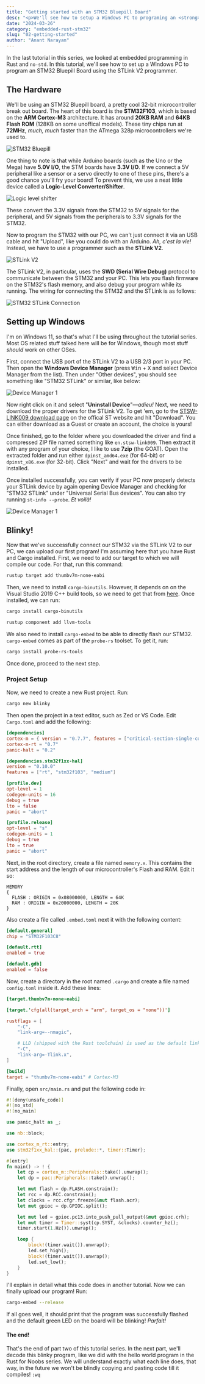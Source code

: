 ```yaml
---
title: "Getting started with an STM32 Bluepill Board"
desc: "<p>We'll see how to setup a Windows PC to programing an <strong>STM32 Bluepill Board</strong> with the <strong>STLink V2</strong> programmer. We'll also upload and test a simple blinky program.</p>"
date: "2024-03-26"
category: "embedded-rust-stm32"
slug: "02-getting-started"
author: "Anant Narayan"
---
```



In the last tutorial in this series, we looked at embedded programming in Rust and `no-std`. In this tutorial, we'll see how to set up a Windows PC to program an STM32 Bluepill Board using the STLink V2 programmer.

## The Hardware

We'll be using an STM32 Bluepill board, a pretty cool 32-bit microcontroller break out board. The heart of this board is the **STM32F103**, which is based on the **ARM Cortex-M3** architecture. It has around **20KB RAM** and **64KB Flash ROM** (128KB on some unoffical models). These tiny chips run at **72MHz**, *much, much* faster than the ATmega 328p microcontrollers we're used to.

<Image src="/images/embedded-rust-stm32/stm32.png"
       alt="STM32 Bluepill"
       caption="These breakout boards are pretty common and cost only $3-5!" />

One thing to note is that while Arduino boards (such as the Uno or the Mega) have **5.0V I/O**, the STM boards have **3.3V I/O**.
If we connect a 5V peripheral like a sensor or a servo directly to one of these pins, there's a good chance you'll fry your board! To prevent this, we use a neat little device called a **Logic-Level Converter/Shifter**.

<Image src="/images/embedded-rust-stm32/llc.png"
       alt="Logic level shifter"
       caption="The one pictured above is a 4-channel level shifter, meaning it can be used with 4 I/O peripherals!" />

These convert the 3.3V signals from the STM32 to 5V signals for the peripheral, and 5V signals from the peripherals to 3.3V signals for the STM32.

Now to program the STM32 with our PC, we can't just connect it via an USB cable and hit "Upload", like you could do with an Arduino. *Ah, c'est la vie!* Instead, we have to use a programmer such as the **STLink V2**.

<Image src="/images/embedded-rust-stm32/st-linkv2.png"
       alt="STLink V2"
       caption="The STLink V2 is a pretty cheap programmer+debugger for STM32/STM8 microcontroller boards." />

The STLink V2, in particular, uses the **SWD (Serial Wire Debug)** protocol to communicate between the STM32 and your PC. This lets you flash firmware on the STM32's flash memory, and also debug your program while its running. The wiring for connecting the STM32 and the STLink is as follows:

<Image src="/images/embedded-rust-stm32/stm32-stlink-connection.png"
       alt="STM32 STLink Connection"
       caption="" />

## Setting up Windows

I'm on Windows 11, so that's what I'll be using throughout the tutorial series. Most OS  related stuff talked here will be for Windows, though most stuff *should* work on other OSes.

First, connect the USB port of the STLink V2 to a USB 2/3 port in your PC. Then open the **Windows Device Manager** (press <kbd>Win</kbd> + <kbd>X</kbd> and select Device Manager from the list). Then under "Other devices", you should see something like "STM32 STLink" or similar, like below:

<Image src="/images/embedded-rust-stm32/device manager.png"
       alt="Device Manager 1"
       caption="" />

Now right click on it and select "**Uninstall Device**"—*adieu!* Next, we need to download the proper drivers for the STLink V2. To get 'em, go to the [STSW-LINK009 download page](https://www.st.com/en/development-tools/stsw-link009.html) on the offical ST website and hit "Download". You can either download as a Guest or create an account, the choice is yours!

Once finished, go to the folder where you downloaded the driver and find a compressed ZIP file named something like `en.stsw-link009`. Then extract it with any program of your choice, I like to use **7zip** (the GOAT). Open the extracted folder and run either `dpinst_amd64.exe` (for 64-bit) or `dpinst_x86.exe` (for 32-bit). Click "Next" and wait for the drivers to be installed.

Once installed successfully, you can verify if your PC now properly detects your STLink device by again opening Device Manager and checking for "STM32 STLink" under "Universal Serial Bus devices". You can also try running `st-info --probe`. *Et voilà!*

<Image src="/images/embedded-rust-stm32/device manager 2.png"
       alt="Device Manager 1"
       caption="The drivers are successfully installed, yay!" />

## Blinky!

Now that we've successfully connect our STM32 via the STLink V2 to our PC, we can upload our first program! I'm assuming here that you have Rust and Cargo installed. First, we need to add our target to which we will compile our code. For that, run this command:

```sh
rustup target add thumbv7m-none-eabi
```

Then, we need to install `cargo-binutils`. However, it depends on on the Visual Studio 2019 C++ build tools, so we need to get that from [here](https://visualstudio.microsoft.com/thank-you-downloading-visual-studio/?sku=BuildTools&rel=16). Once installed, we can run:

```sh
cargo install cargo-binutils

rustup component add llvm-tools
```

We also need to install `cargo-embed` to be able to directly flash our STM32. `cargo-embed` comes as part of the `probe-rs` toolset. To get it, run:

```sh
cargo install probe-rs-tools
```

Once done, proceed to the next step.

### Project Setup

Now, we need to create a new Rust project. Run:

```sh
cargo new blinky
```

Then open the project in a text editor, such as Zed or VS Code. Edit `Cargo.toml` and add the following:

```toml
[dependencies]
cortex-m = { version = "0.7.7", features = ["critical-section-single-core"] }
cortex-m-rt = "0.7"
panic-halt = "0.2"

[dependencies.stm32f1xx-hal]
version = "0.10.0"
features = ["rt", "stm32f103", "medium"]

[profile.dev]
opt-level = 1
codegen-units = 16
debug = true
lto = false
panic = "abort"

[profile.release]
opt-level = "s"
codegen-units = 1
debug = true
lto = true
panic = "abort"
```

Next, in the root directory, create a file named `memory.x`. This contains the start address and the length of our microcontroller's Flash and RAM. Edit it so:

```x
MEMORY
{
  FLASH : ORIGIN = 0x08000000, LENGTH = 64K
  RAM : ORIGIN = 0x20000000, LENGTH = 20K
}
```

Also create a file called `.embed.toml` next it with the following content:

```toml
[default.general]
chip = "STM32F103C8"

[default.rtt]
enabled = true

[default.gdb]
enabled = false
```

Now, create a directory in the root named `.cargo` and create a file named `config.toml` inside it. Add these lines:

```toml
[target.thumbv7m-none-eabi]

[target.'cfg(all(target_arch = "arm", target_os = "none"))']

rustflags = [
    "-C",
    "link-arg=--nmagic",

    # LLD (shipped with the Rust toolchain) is used as the default linker
    "-C",
    "link-arg=-Tlink.x",
]

[build]
target = "thumbv7m-none-eabi" # Cortex-M3
```

Finally, open `src/main.rs` and put the following code in:

```rust
#![deny(unsafe_code)]
#![no_std]
#![no_main]

use panic_halt as _;

use nb::block;

use cortex_m_rt::entry;
use stm32f1xx_hal::{pac, prelude::*, timer::Timer};

#[entry]
fn main() -> ! {
    let cp = cortex_m::Peripherals::take().unwrap();
    let dp = pac::Peripherals::take().unwrap();

    let mut flash = dp.FLASH.constrain();
    let rcc = dp.RCC.constrain();
    let clocks = rcc.cfgr.freeze(&mut flash.acr);
    let mut gpioc = dp.GPIOC.split();

    let mut led = gpioc.pc13.into_push_pull_output(&mut gpioc.crh);
    let mut timer = Timer::syst(cp.SYST, &clocks).counter_hz();
    timer.start(1.Hz()).unwrap();

    loop {
        block!(timer.wait()).unwrap();
        led.set_high();
        block!(timer.wait()).unwrap();
        led.set_low();
    }
}
```

I'll explain in detail what this code does in another tutorial. Now we can finally upload our program! Run:

```sh
cargo-embed --release
```

If all goes well, it should print that the program was successfully flashed and the default green LED on the board will be blinking! *Parfait!*

#### The end!

That's the end of part two of this tutorial series. In the next part, we'll decode this blinky program, like we did with the hello world program in the Rust for Noobs series. We will understand exactly what each line does, that way, in the future we won't be blindly copying and pasting code till it compiles! `:wq`
